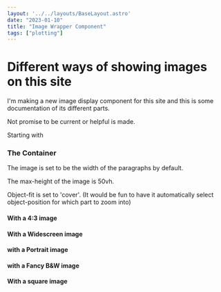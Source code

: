 ```yaml
---
layout: '../../layouts/BaseLayout.astro'
date: "2023-01-10"
title: "Image Wrapper Component"
tags: ["plotting"]
---
```


# Different ways of showing images on this site

I'm making a new image display component for this site and this is some documentation of its different parts. 

Not promise to be current or helpful is made. 

Starting with

### The Container 

The image is set to be the width of the paragraphs by default. 

The max-height of the image is 50vh. 

Object-fit is set to 'cover'. (It would be fun to have it automatically select object-position for which part to zoom into)



#### With a 4:3 image

<ImageContainer src={bristol_balloons.src} id="bristol-balloons-jpg" client:only />

#### With a Widescreen image

<ImageContainer src={bristol_balloons_wide.src} id="bristol_balloons_wide-jpg" client:only />

#### with a Portrait image

<ImageContainer src={cloudRailway.src} id="cloud-railway-jpg" client:only />

#### with a Fancy B&W image

<ImageContainer src={bwArtsy.src} id="bwArtsy-jpg" client:only />

#### With a square image 
